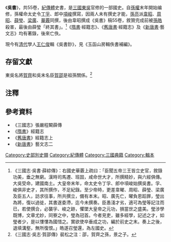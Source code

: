 《'''吳書'''》，共55卷，[[紀傳體|紀傳體]]史書，是[[三國|三國]][[孙吴|東吳]]官修的一部國史。自[[孫權|孫權]]末年開始编修，孫權命太史令[[丁孚|丁孚]]、郎中[[項峻|項峻]]撰寫，因兩人未有撰史才能，[[孫亮|孫亮]]派[[韋昭|韋昭]]、[[周昭|周昭]]、[[薛莹_(三国)|薛瑩]]、[[梁廣|梁廣]]、[[華覈|華覈]]同撰，後由韋昭撰成《吳書》稿55卷，敘贊完成前被[[孫皓|孫皓]]殺害，最後由薛瑩「終其書」。<ref>《三國志‧吳書‧薛綜傳》：右國史華覈上疏曰：「臣聞五帝三王皆立史官，敘錄功美，垂之無窮。漢時司馬遷、班固，咸命世大才，所撰精妙，與六經俱傳。大吳受命，建國南土。大皇帝末年，命太史令丁孚、郎中項峻始撰吳書。孚、峻俱非史才，其所撰作，不足紀錄。至少帝時，更差韋曜、周昭、薛瑩、梁廣及臣五人，訪求往事，所共撰立，備有本末。昭、廣先亡，曜負恩蹈罪，瑩出為將，復以過徙，其書遂委滯，迄今未撰奏。臣愚淺才劣，適可為瑩等記注而已，若使撰合，必襲孚、峻之跡，懼墜大皇帝之元功，損當世之盛美。瑩涉學既博，文章尤妙，同寮之中，瑩為冠首。今者見吏，雖多經學，記述之才，如瑩者少，是以慺慺為國惜之。實欲使卒垂成之功，編於前史之末。奏上之後，退填溝壑，無所復恨。」皓遂召瑩還，為左國史。</ref>《[[隋書|隋書]]·經籍志》、《[[舊唐書|舊唐書]]·經籍志》及《[[新唐書|新唐書]]·藝文志》均有著錄，後來亡佚。

現今有[[清代|清代]]學人[[王仁俊|王仁俊]]輯《吳書鈔》，見《玉函山房輯佚書補編》。

==存留文獻==
東吳名將[[賀齊|賀齊]]和吳末名臣[[賀邵|賀邵]]是祖孫關係。<ref>《三國志·吳志·賀邵傳》裴松之注：邵，賀齊之孫，景之子。</ref>

== 注釋 ==
<div class="references-small">
<references />
</div>

== 參考資料 ==
*《三國志》張嚴程闞薛傳
*《[[隋書|隋書]]》經籍志
*《[[舊唐書|舊唐書]]》經籍志上
*《[[新唐書|新唐書]]》藝文志二

[[Category:史部別史類|Category:史部別史類]]
[[Category:紀傳體|Category:紀傳體]]
[[Category:三國典籍|Category:三國典籍]]
[[Category:輯本|Category:輯本]]
